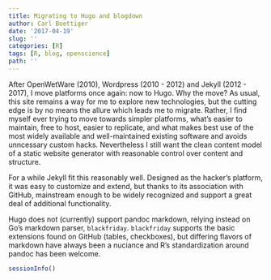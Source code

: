 ```yaml
---
title: Migrating to Hugo and blogdown
author: Carl Boettiger
date: '2017-04-19'
slug: ''
categories: [R]
tags: [R, blog, openscience]
path: ''
---
```


After OpenWetWare (2010), Wordpress (2010 - 2012) and Jekyll (2012 - 2017), I move platforms once again: now to Hugo.  Why the move? As usual, this site remains a way for me to explore new technologies, but the cutting edge is by no means the allure which leads me to migrate.  Rather, I find myself ever trying to move towards simpler platforms, what's easier to maintain, free to host, easier to replicate, and what makes best use of the most widely available and well-maintained existing software and avoids unncessary custom hacks.  Nevertheless I still want the clean content model of a static website generator with reasonable control over content and structure.  

For a while Jekyll fit this reasonably well.  Designed as the hacker's platform, it was easy to customize and extend, but thanks to its association with GitHub, mainstream enough to be widely recognized and support a great deal of additional functionality.  


Hugo does not (currently) support pandoc markdown, relying instead on Go's markdown parser, `blackfriday`.  `blackfriday` supports the basic extensions found on GitHub (tables, checkboxes), but differing flavors of markdown have always been a nuciance and R's standardization around pandoc has been welcome.




```r
sessionInfo()
```
